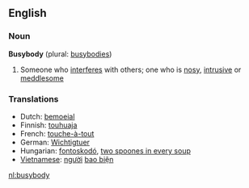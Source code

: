 ==English==
===Noun===
'''Busybody''' (plural: [[busybodies]])

#Someone who [[interfere]]s with others; one who is [[nosy]], [[intrusive]] or [[meddle]]some

===Translations===
*Dutch: [[bemoeial]]
*Finnish: [[touhuaja]]
*French: [[touche-à-tout]]
*German: [[Wichtigtuer]]
*Hungarian: [[fontoskodó]], [[two spoones in every soup]]
*[[Vietnamese]]: [[người]] [[bao biện]]

[[nl:busybody]]